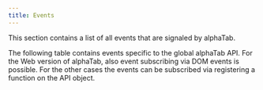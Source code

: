 ```yaml
---
title: Events
---
```



This section contains a list of all events that are signaled by alphaTab.

The following table contains events specific to the global alphaTab API. For the Web version of alphaTab, also event subscribing via DOM events is possible. 
For the other cases the events can be subscribed via registering a function on the API object.

<ReferenceTable type="Event" filter="reference/events/" />